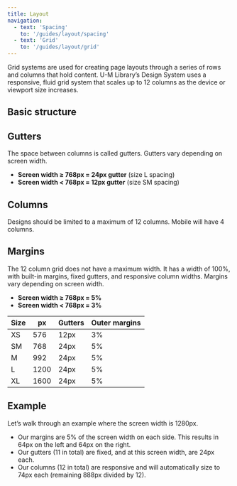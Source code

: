 ```yaml
---
title: Layout
navigation:
  - text: 'Spacing'
    to: '/guides/layout/spacing'
  - text: 'Grid'
    to: '/guides/layout/grid'
---
```



Grid systems are used for creating page layouts through a series of rows and columns that hold content. U-M Library’s Design System uses a responsive, fluid grid system that scales up to 12 columns as the device or viewport size increases.

## Basic structure

## Gutters

The space between columns is called gutters. Gutters vary depending on screen width.

- **Screen width ≥ 768px = 24px gutter** (size L spacing)
- **Screen width < 768px = 12px gutter** (size SM spacing)

## Columns

Designs should be limited to a maximum of 12 columns. Mobile will have 4 columns.

## Margins

The 12 column grid does not have a maximum width. It has a width of 100%, with built-in margins, fixed gutters, and responsive column widths. Margins vary depending on screen width.

- **Screen width ≥ 768px = 5%**
- **Screen width < 768px = 3%**

|Size|px|Gutters|Outer margins|
|----|----|----|----|
|XS|576|12px|3%|
|SM|768|24px|5%|
|M|992|24px|5%|
|L|1200|24px|5%|
|XL|1600|24px|5%|

## Example

Let’s walk through an example where the screen width is 1280px.

- Our margins are 5% of the screen width on each side. This 		results in 64px on the left and 64px on the right.
- Our gutters (11 in total) are fixed, and at this screen width, are 		24px each.
- Our columns (12 in total) are responsive and will automatically 		size to 74px each (remaining 888px divided by 12).